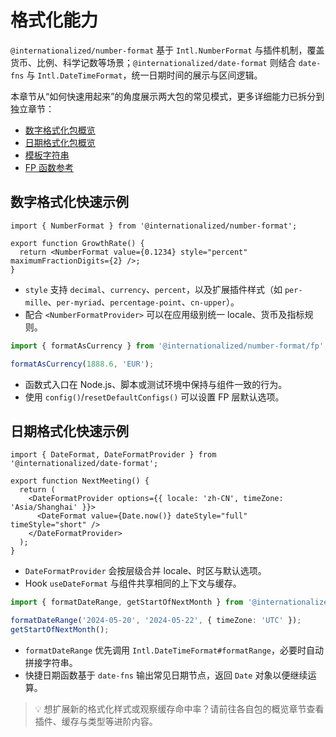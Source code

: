 # 格式化能力

`@internationalized/number-format` 基于 `Intl.NumberFormat` 与插件机制，覆盖货币、比例、科学记数等场景；`@internationalized/date-format` 则结合 `date-fns` 与 `Intl.DateTimeFormat`，统一日期时间的展示与区间逻辑。

本章节从“如何快速用起来”的角度展示两大包的常见模式，更多详细能力已拆分到独立章节：

- [数字格式化包概览](./number-format.mdx)
- [日期格式化包概览](./date-format.mdx)
- [模板字符串](./templates.mdx)
- [FP 函数参考](/reference/fp)

## 数字格式化快速示例

```tsx
import { NumberFormat } from '@internationalized/number-format';

export function GrowthRate() {
  return <NumberFormat value={0.1234} style="percent" maximumFractionDigits={2} />;
}
```

- `style` 支持 `decimal`、`currency`、`percent`，以及扩展插件样式（如 `per-mille`、`per-myriad`、`percentage-point`、`cn-upper`）。
- 配合 `<NumberFormatProvider>` 可以在应用级别统一 locale、货币及指标规则。

```ts
import { formatAsCurrency } from '@internationalized/number-format/fp';

formatAsCurrency(1888.6, 'EUR');
```

- 函数式入口在 Node.js、脚本或测试环境中保持与组件一致的行为。
- 使用 `config()`/`resetDefaultConfigs()` 可以设置 FP 层默认选项。

## 日期格式化快速示例

```tsx
import { DateFormat, DateFormatProvider } from '@internationalized/date-format';

export function NextMeeting() {
  return (
    <DateFormatProvider options={{ locale: 'zh-CN', timeZone: 'Asia/Shanghai' }}>
      <DateFormat value={Date.now()} dateStyle="full" timeStyle="short" />
    </DateFormatProvider>
  );
}
```

- `DateFormatProvider` 会按层级合并 locale、时区与默认选项。
- Hook `useDateFormat` 与组件共享相同的上下文与缓存。

```ts
import { formatDateRange, getStartOfNextMonth } from '@internationalized/date-format/fp';

formatDateRange('2024-05-20', '2024-05-22', { timeZone: 'UTC' });
getStartOfNextMonth();
```

- `formatDateRange` 优先调用 `Intl.DateTimeFormat#formatRange`，必要时自动拼接字符串。
- 快捷日期函数基于 `date-fns` 输出常见日期节点，返回 `Date` 对象以便继续运算。

> 💡 想扩展新的格式化样式或观察缓存命中率？请前往各自包的概览章节查看插件、缓存与类型等进阶内容。
